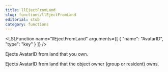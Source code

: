 ```yaml
---
title: llEjectFromLand
slug: functions/llEjectFromLand
editorial: stub
category: functions
---
```


<LSLFunction
	name="llEjectFromLand"
	arguments={[
	{
		"name": "AvatarID",
		"type": "key"
	}
]}
/>

Ejects AvatarID from land that you own.

Ejects AvatarID from land that the object owner (group or resident) owns.
